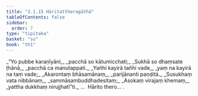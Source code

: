 ```yaml
---
title: "3.1.15 Hāritattheragāthā"
tableOfContents: false
sidebar:
  order: 7
type: "tipitaka"
basket: "su"
book: "th1"
---
```



<DynamicBreadcrumb />

<Division number="261" book="th1">

<Paragraph number="490" type="verses" book="th1">
_“Yo pubbe karaṇīyāni,_  
_pacchā so kātumicchati;_  
_Sukhā so dhaṃsate ṭhānā,_  
_pacchā ca manutappati._  

</Paragraph>

</Division>
<Division number="262" book="th1">

<Paragraph number="491" type="verses" book="th1">
_Yañhi kayirā tañhi vade,_  
_yaṃ na kayirā na taṃ vade;_  
_Akarontaṃ bhāsamānaṃ,_  
_parijānanti paṇḍitā._  

</Paragraph>

</Division>
<Division number="263" book="th1">

<Paragraph number="492" type="verses" book="th1">
_Susukhaṃ vata nibbānaṃ,_  
_sammāsambuddhadesitaṃ;_  
_Asokaṃ virajaṃ khemaṃ,_  
_yattha dukkhaṃ nirujjhatī”ti._  


</Paragraph>
</Division>

<Paragraph number="493" type="center" book="th1">
…  Hārito thero… .
</Paragraph>